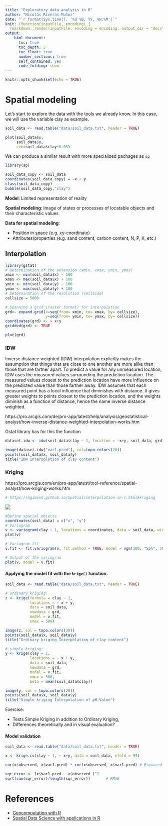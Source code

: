 ```yaml
---
title: "Exploratory data analysis in R"
author: "Nicolás Riveras Muñoz"
date: "`r format(Sys.time(), '%d %B, %Y, %H:%M')`"
knit: (function(inputFile, encoding) {
  rmarkdown::render(inputFile, encoding = encoding, output_dir = "docs", output_file =  "geostats.html", knit_root_dir = rprojroot::find_rstudio_root_file()) })
output: 
    html_document:
      toc: true
      toc_depth: 3
      toc_float: true
      number_sections: true
      self_contained: yes
      code_folding: show
---
```


```r
knitr::opts_chunk$set(echo = TRUE)
```
# Spatial modeling

Let's start to explore the data with the tools we already know. In this case, we will use the variable clay as example.

```r
soil_data <- read.table("data/soil_data.txt", header = TRUE)
```

```r
plot(soil_data$x, 
     soil_data$y, 
     cex=soil_data$clay*0.05)
```

We can produce a similar result with more specialized pachages as `sp`

```r
library(sp)

soil_data_copy <- soil_data
coordinates(soil_data_copy) = ~x + y
class(soil_data_copy)
bubble(soil_data_copy,"clay")
```

**Model**:
Limited representation of reality

**Spatial modeling**:
Image of states or processes of locatable objects and their characteristic values

**Data for spatial modeling**:

+   Position in space (e.g. xy-coordinate)
+   Attributes/properties (e.g. sand content, carbon content, N, P, K, etc.)

## Interpolation

```r
library(gstat)
# Determination of the extension (xmin, xmax, ymin, ymax)
xmin <- min(soil_data$x) - 100
xmax <- max(soil_data$x) + 100
ymin <- min(soil_data$y) - 100
ymax <- max(soil_data$y) + 100
# Determination of the resolution (cellsize)
cellsize = 5000

# Spanning a grid (raster format) for interpolation
grd<- expand.grid(x=seq(from= xmin, to= xmax, by= cellsize), 
                  y=seq(from= ymin, to= ymax, by= cellsize))
coordinates(grd) <- ~ x+y
gridded(grd) <- TRUE

plot(grd)
```

### IDW

Inverse distance weighted (IDW) interpolation explicitly makes the assumption that things that are close to one another are more alike than those that are farther apart. To predict a value for any unmeasured location, IDW uses the measured values surrounding the prediction location. The measured values closest to the prediction location have more influence on the predicted value than those farther away. IDW assumes that each measured point has a local influence that diminishes with distance. It gives greater weights to points closest to the prediction location, and the weights diminish as a function of distance, hence the name inverse distance weighted.

https://pro.arcgis.com/de/pro-app/latest/help/analysis/geostatistical-analyst/how-inverse-distance-weighted-interpolation-works.htm

Gstat library has for this the function 

```r

dataset.idw <- idw(soil_data$clay ~ 1, location = ~x+y, soil_data, grd)

image(dataset.idw["var1.pred"], col=topo.colors(20))
points(soil_data$x, soil_data$y)
title("IDW Interpolation of clay content")


```

### Kriging


https://pro.arcgis.com/en/pro-app/latest/tool-reference/spatial-analyst/how-kriging-works.htm

```r
# https://mgimond.github.io/Spatial/interpolation-in-r.html#kriging
```



![](images/Schematic_variogram.svg)



```r
#Define spatial objects
coordinates(soil_data) = c("x", "y")
# Variogram
v <- variogram(clay ~ 1, locations = coordinates, data = soil_data, width = cellsize)
plot(v)
```




```r
# Variogram fit
v.fit <- fit.variogram(v, fit.method = TRUE, model = vgm(100, "Sph", 50000, 60))

# Output of the variogram
plot(v, model = v.fit)

```

#### Applying the model fit with the `krige()` function.

```r

soil_data <- read.table("data/soil_data.txt", header = TRUE)

# ordinary kriging:
z <- krige(formula = clay ~ 1, 
           locations = ~ x + y, 
           data = soil_data, 
           newdata = grd, 
           model = v.fit, 
           nmax = 500)

image(z, col = topo.colors(20))
points(soil_data$x, soil_data$y)
title("Ordinary kriging Interpolation of clay content") 
```

```r

# simple kriging:
y <- krige(clay ~ 1, 
           locations = ~ x + y, 
           data = soil_data, 
           newdata = grd, 
           model = v.fit, 
           nmax = 500, 
           beta = mean(soil_data$clay))

image(y, col = topo.colors(20))
points(soil_data$x, soil_data$y)
title("Simple kriging Interpolation of pH-Value") 
```

Exercise:

+   Tests Simple Kriging in addition to Ordinary Kriging, 
+   Differences theoretically and in visual evaluation?

#### Model validation

```r
soil_data <- read.table("data/soil_data.txt", header = TRUE)

x <- krige.cv(clay ~ 1, ~ x+y, data = soil_data, nfold = 99)

cor(x$observed, x$var1.pred) * cor(x$observed, x$var1.pred) # Rsquared

sqr_error <- (x$var1.pred - x$observed )^2
sqrt(sum(sqr_error)/length(sqr_error))		 # RMSE
```
# References

+   [Geocomputation with R](https://geocompr.robinlovelace.net/index.html)
+   [Spatial Data Science with applications in R](https://r-spatial.org/book/)